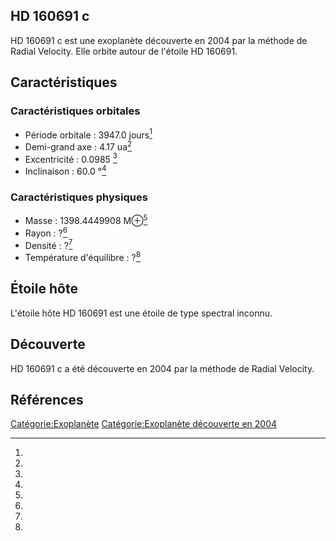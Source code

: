 == HD 160691 c ==

{{Infobox Exoplanète
| nom = HD 160691 c
| image = 
| légende = 
| étoile = HD 160691
| constellation = 
| ascension_droite = 
| déclinaison = 
| distance = ?
| type_spectral = ?
| masse = 1398.4449908 M⊕<ref></ref>
| rayon = ?<ref></ref>
| densité = ?<ref></ref>
| gravité = ?<ref></ref>
| température = ?<ref></ref>
| période = 3947.0 j<ref></ref>
| demi_grand_axe = 4.17 ua<ref></ref>
| excentricité = 0.0985 <ref></ref>
| inclinaison = 60.0 °<ref></ref>
| méthode_découverte = Radial Velocity
| date_découverte = 2004
| statut = Confirmée
}}

HD 160691 c est une exoplanète découverte en 2004 par la méthode de Radial Velocity. Elle orbite autour de l'étoile HD 160691.

== Caractéristiques ==

=== Caractéristiques orbitales ===
* Période orbitale : 3947.0 jours<ref></ref>
* Demi-grand axe : 4.17 ua<ref></ref>
* Excentricité : 0.0985 <ref></ref>
* Inclinaison : 60.0 °<ref></ref>

=== Caractéristiques physiques ===
* Masse : 1398.4449908 M⊕<ref></ref>
* Rayon : ?<ref></ref>
* Densité : ?<ref></ref>
* Température d'équilibre : ?<ref></ref>

== Étoile hôte ==

{{Infobox Étoile
| nom = HD 160691
| image = 
| légende = 
| constellation = 
| ascension_droite = 
| déclinaison = 
| distance = ?
| type_spectral = ?
| magnitude_absolue = 
| magnitude_apparente = 
| masse = ?<ref></ref>
| rayon = ?<ref></ref>
| température = ?<ref></ref>
| métallicité = ?<ref></ref>
| âge = ?<ref></ref>
}}

L'étoile hôte HD 160691 est une étoile de type spectral inconnu.

== Découverte ==

HD 160691 c a été découverte en 2004 par la méthode de Radial Velocity.

== Références ==
<references />

[[Catégorie:Exoplanète]]
[[Catégorie:Exoplanète découverte en 2004]]
